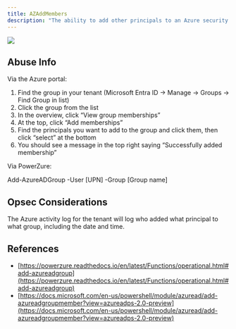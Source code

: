 ---
title: AZAddMembers
description: "The ability to add other principals to an Azure security group"
---

<Frame>
  <img src="/hc/images/image-2-1.png"/>
</Frame>


## Abuse Info

Via the Azure portal:

1.  Find the group in your tenant (Microsoft Entra ID -> Manage -> Groups -> Find Group in list)
2.  Click the group from the list
3.  In the overview, click “View group memberships”
4.  At the top, click “Add memberships”
5.  Find the principals you want to add to the group and click them, then click “select” at the bottom
6.  You should see a message in the top right saying “Successfully added membership”

Via PowerZure:

Add-AzureADGroup -User \[UPN\] -Group \[Group name\]

## Opsec Considerations

The Azure activity log for the tenant will log who added what principal to what group, including the date and time.

## References

* [https://powerzure.readthedocs.io/en/latest/Functions/operational.html#add-azureadgroup](https://powerzure.readthedocs.io/en/latest/Functions/operational.html#add-azureadgroup)
* [https://docs.microsoft.com/en-us/powershell/module/azuread/add-azureadgroupmember?view=azureadps-2.0-preview](https://docs.microsoft.com/en-us/powershell/module/azuread/add-azureadgroupmember?view=azureadps-2.0-preview)
